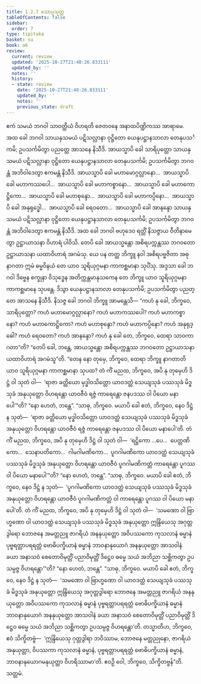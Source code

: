 ```yaml
---
title: 1.2.7 သောပ္ပသုတ္တ
tableOfContents: false
sidebar:
  order: 7
type: tipitaka
basket: su
book: a6
review:
  current: review
  updated: '2025-10-27T21:48:26.833111'
  updated_by: ''
  notes: ''
  history:
  - state: review
    date: '2025-10-27T21:48:26.833111'
    updated_by: ''
    notes: ''
    previous_state: draft
---
```



<ReviewStatus review={frontmatter.review} showDetails={true} />

<HypothesisAnnotation frontmatter={frontmatter} />

<DynamicBreadcrumb />

<Division number="17" book="a6" e="ch" v="16" p="264">

<Paragraph number="93" book="a6">
ဧကံ သမယံ ဘဂဝါ သာဝတ္ထိယံ ဝိဟရတိ ဇေတဝနေ အနာထပိဏ္ဍိကဿ အာရာမေ. အထ ခေါ ဘဂဝါ သာယနှသမယံ ပဋိသလ္လာနာ ဝုဋ္ဌိတော ယေနုပဋ္ဌာနသာလာ တေနုပသင်္ကမိ; ဥပသင်္ကမိတွာ ပညတ္တေ အာသနေ နိသီဒိ. အာယသ္မာပိ ခေါ သာရိပုတ္တော သာယနှသမယံ ပဋိသလ္လာနာ ဝုဋ္ဌိတော ယေနုပဋ္ဌာနသာလာ တေနုပသင်္ကမိ; ဥပသင်္ကမိတွာ ဘဂဝန္တံ အဘိဝါဒေတွာ ဧကမန္တံ နိသီဒိ. အာယသ္မာပိ ခေါ မဟာမောဂ္ဂလ္လာနော…  အာယသ္မာပိ ခေါ မဟာကဿပေါ…  အာယသ္မာပိ ခေါ မဟာကစ္စာနော…  အာယသ္မာပိ ခေါ မဟာကောဋ္ဌိကော…  အာယသ္မာပိ ခေါ မဟာစုန္ဒော…  အာယသ္မာပိ ခေါ မဟာကပ္ပိနော…  အာယသ္မာပိ ခေါ အနုရုဒ္ဓေါ…  အာယသ္မာပိ ခေါ ရေဝတော…  အာယသ္မာပိ ခေါ အာနန္ဒော သာယနှသမယံ ပဋိသလ္လာနာ ဝုဋ္ဌိတော ယေနုပဋ္ဌာနသာလာ တေနုပသင်္ကမိ; ဥပသင်္ကမိတွာ ဘဂဝန္တံ အဘိဝါဒေတွာ ဧကမန္တံ နိသီဒိ. အထ ခေါ ဘဂဝါ ဗဟုဒေဝ ရတ္တိံ နိသဇ္ဇာယ ဝီတိနာမေတွာ ဥဋ္ဌာယာသနာ ဝိဟာရံ ပါဝိသိ. တေပိ ခေါ အာယသ္မန္တော အစိရပက္ကန္တဿ ဘဂဝတော ဥဋ္ဌာယာသနာ ယထာဝိဟာရံ အဂမံသု. ယေ ပန တတ္ထ ဘိက္ခူ နဝါ အစိရပဗ္ဗဇိတာ အဓုနာဂတာ ဣမံ ဓမ္မဝိနယံ တေ ယာဝ သူရိယုဂ္ဂမနာ ကာကစ္ဆမာနာ သုပိံသု. အဒ္ဒသာ ခေါ ဘဂဝါ ဒိဗ္ဗေန စက္ခုနာ ဝိသုဒ္ဓေန အတိက္ကန္တမာနုသကေန တေ ဘိက္ခူ ယာဝ သူရိယုဂ္ဂမနာ ကာကစ္ဆမာနေ သုပန္တေ. ဒိသွာ ယေနုပဋ္ဌာနသာလာ တေနုပသင်္ကမိ; ဥပသင်္ကမိတွာ ပညတ္တေ အာသနေ နိသီဒိ. နိသဇ္ဇ ခေါ ဘဂဝါ ဘိက္ခူ အာမန္တေသိ—
</Paragraph>

<Paragraph number="94" book="a6">
“ကဟံ နု ခေါ, ဘိက္ခဝေ, သာရိပုတ္တော? ကဟံ မဟာမောဂ္ဂလ္လာနော? ကဟံ မဟာကဿပေါ? ကဟံ မဟာကစ္စာနော? ကဟံ မဟာကောဋ္ဌိကော? ကဟံ မဟာစုန္ဒော? ကဟံ မဟာကပ္ပိနော? ကဟံ အနုရုဒ္ဓေါ? ကဟံ ရေဝတော? ကဟံ အာနန္ဒော? ကဟံ နု ခေါ တေ, ဘိက္ခဝေ, ထေရာ သာဝကာ ဂတာ”တိ? “တေပိ ခေါ, ဘန္တေ, အာယသ္မန္တော အစိရပက္ကန္တဿ ဘဂဝတော ဥဋ္ဌာယာသနာ ယထာဝိဟာရံ အဂမံသူ”တိ. “တေန နော တုမှေ, ဘိက္ခဝေ, ထေရာ ဘိက္ခူ နာဂတာတိ ယာဝ သူရိယုဂ္ဂမနာ ကာကစ္ဆမာနာ သုပထ? တံ ကိံ မညထ, ဘိက္ခဝေ, အပိ နု တုမှေဟိ ဒိဋ္ဌံ ဝါ သုတံ ဝါ—  ‘ရာဇာ ခတ္တိယော မုဒ္ဓါဝသိတ္တော ယာဝဒတ္ထံ သေယျသုခံ ပဿသုခံ မိဒ္ဓသုခံ အနုယုတ္တော ဝိဟရန္တော ယာဝဇီဝံ ရဇ္ဇံ ကာရေန္တော ဇနပဒဿ ဝါ ပိယော မနာပေါ’”တိ? “နော ဟေတံ, ဘန္တေ”. “သာဓု, ဘိက္ခဝေ. မယာပိ ခေါ ဧတံ, ဘိက္ခဝေ, နေဝ ဒိဋ္ဌံ န သုတံ—  ‘ရာဇာ ခတ္တိယော မုဒ္ဓါဝသိတ္တော ယာဝဒတ္ထံ သေယျသုခံ ပဿသုခံ မိဒ္ဓသုခံ အနုယုတ္တော ဝိဟရန္တော ယာဝဇီဝံ ရဇ္ဇံ ကာရေန္တော ဇနပဒဿ ဝါ ပိယော မနာပေါ’တိ.
</Paragraph>

<Paragraph number="95" book="a6">
တံ ကိံ မညထ, ဘိက္ခဝေ, အပိ နု တုမှေဟိ ဒိဋ္ဌံ ဝါ သုတံ ဝါ—  ‘ရဋ္ဌိကော …ပေ…  ပေတ္တဏိကော…  သေနာပတိကော…  ဂါမဂါမဏိကော…  ပူဂဂါမဏိကော ယာဝဒတ္ထံ သေယျသုခံ ပဿသုခံ မိဒ္ဓသုခံ အနုယုတ္တော ဝိဟရန္တော ယာဝဇီဝံ ပူဂဂါမဏိကတ္တံ ကာရေန္တော ပူဂဿ ဝါ ပိယော မနာပေါ’”တိ? “နော ဟေတံ, ဘန္တေ”. “သာဓု, ဘိက္ခဝေ. မယာပိ ခေါ ဧတံ, ဘိက္ခဝေ, နေဝ ဒိဋ္ဌံ န သုတံ—  ‘ပူဂဂါမဏိကော ယာဝဒတ္ထံ သေယျသုခံ ပဿသုခံ မိဒ္ဓသုခံ အနုယုတ္တော ဝိဟရန္တော ယာဝဇီဝံ ပူဂဂါမဏိကတ္တံ ဝါ ကာရေန္တော ပူဂဿ ဝါ ပိယော မနာပေါ’တိ.
</Paragraph>

<Paragraph number="96" book="a6">
တံ ကိံ မညထ, ဘိက္ခဝေ, အပိ နု တုမှေဟိ ဒိဋ္ဌံ ဝါ သုတံ ဝါ—  ‘သမဏော ဝါ ဗြာဟ္မဏော ဝါ ယာဝဒတ္ထံ သေယျသုခံ ပဿသုခံ မိဒ္ဓသုခံ အနုယုတ္တော ဣန္ဒြိယေသု အဂုတ္တဒွါရော ဘောဇနေ အမတ္တညူ ဇာဂရိယံ အနနုယုတ္တော အဝိပဿကော ကုသလာနံ ဓမ္မာနံ ပုဗ္ဗရတ္တာပရရတ္တံ ဗောဓိပက္ခိယာနံ ဓမ္မာနံ ဘာဝနာနုယောဂံ အနနုယုတ္တော အာသဝါနံ ခယာ အနာသဝံ စေတောဝိမုတ္တိံ ပညာဝိမုတ္တိံ ဒိဋ္ဌေဝ ဓမ္မေ သယံ အဘိညာ သစ္ဆိကတွာ ဥပသမ္ပဇ္ဇ ဝိဟရန္တော’”တိ? “နော ဟေတံ, ဘန္တေ”. “သာဓု, ဘိက္ခဝေ. မယာပိ ခေါ ဧတံ, ဘိက္ခဝေ, နေဝ ဒိဋ္ဌံ န သုတံ—  ‘သမဏော ဝါ ဗြာဟ္မဏော ဝါ ယာဝဒတ္ထံ သေယျသုခံ ပဿသုခံ မိဒ္ဓသုခံ အနုယုတ္တော ဣန္ဒြိယေသု အဂုတ္တဒွါရော ဘောဇနေ အမတ္တညူ ဇာဂရိယံ အနနုယုတ္တော အဝိပဿကော ကုသလာနံ ဓမ္မာနံ ပုဗ္ဗရတ္တာပရရတ္တံ ဗောဓိပက္ခိယာနံ ဓမ္မာနံ ဘာဝနာနုယောဂံ အနနုယုတ္တော အာသဝါနံ ခယာ အနာသဝံ စေတောဝိမုတ္တိံ ပညာဝိမုတ္တိံ ဒိဋ္ဌေဝ ဓမ္မေ သယံ အဘိညာ သစ္ဆိကတွာ ဥပသမ္ပဇ္ဇ ဝိဟရန္တော’တိ.
</Paragraph>

<Paragraph number="97" book="a6">
တသ္မာတိဟ, ဘိက္ခဝေ, ဧဝံ သိက္ခိတဗ္ဗံ—  ‘ဣန္ဒြိယေသု ဂုတ္တဒွါရာ ဘဝိဿာမ, ဘောဇနေ မတ္တညုနော, ဇာဂရိယံ အနုယုတ္တာ, ဝိပဿကာ ကုသလာနံ ဓမ္မာနံ, ပုဗ္ဗရတ္တာပရရတ္တံ ဗောဓိပက္ခိယာနံ ဓမ္မာနံ, ဘာဝနာနုယောဂမနုယုတ္တာ ဝိဟရိဿာမာ’တိ. ဧဝဉှိ ဝေါ, ဘိက္ခဝေ, သိက္ခိတဗ္ဗန်”တိ.

</Paragraph>
</Division>

<Paragraph number="98" type="center" book="a6">
သတ္တမံ.
</Paragraph>